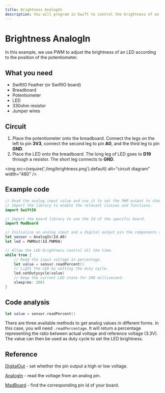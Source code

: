 ```yaml
---
title: Brightness AnalogIn
description: You will program in Swift to control the brightness of an LED using a potentiometer.
---
```


# Brightness AnalogIn

In this example, we use PWM to adjust the brightness of an LED according to the position of the potentiometer.

## What you need

- SwiftIO Feather (or SwiftIO board)
- Breadboard
- Potentiometer
- LED
- 330ohm resistor
- Jumper wires


## Circuit

1. Place the potentiometer onto the breadboard. Connect the legs on the left to pin **3V3**, connect the second leg to pin **A0**, and the third leg to pin **GND**.
2. Place the LED onto the breadboard. The long leg of LED goes to **D19** through a resistor. The short leg connects to **GND**.


<img
  src={require('./img/brightness.png').default}
  alt="circuit diagram" width="480"
/>

## Example code


```swift
// Read the analog input value and use it to set the PWM output to change the LED brightness.
// Import the library to enable the relevant classes and functions.
import SwiftIO

// Import the board library to use the Id of the specific board.
import MadBoard

// Initialize an analog input and a digital output pin the components are connected to.
let sensor = AnalogIn(Id.A0)
let led = PWMOut(Id.PWM0A)

// Allow the LED brightness control all the time.
while true {
    // Read the input voltage in percentage.
    let value = sensor.readPercent()
    // Light the LED by setting the duty cycle.
    led.setDutycycle(value)
    // Keep the current LED state for 200 millisecond.
    sleep(ms: 200)
}
```


## Code analysis

```swift
let value = sensor.readPercent()
```

There are three available methods to get analog values in different forms. In this case, you will need `.readPercentage`. It will return a percentage representing the ratio between actual voltage and reference voltage (3.3V). The value can then be used as duty cycle to set the LED brightness.

## Reference

[DigitalOut](https://swiftioapi.madmachine.io/Classes/DigitalOut.html) - set whether the pin output a high or low voltage.

[AnalogIn](https://swiftioapi.madmachine.io/Classes/AnalogIn.html) - read the voltage from an analog pin.

[MadBoard](https://github.com/madmachineio/MadBoards) - find the corresponding pin id of your board.



